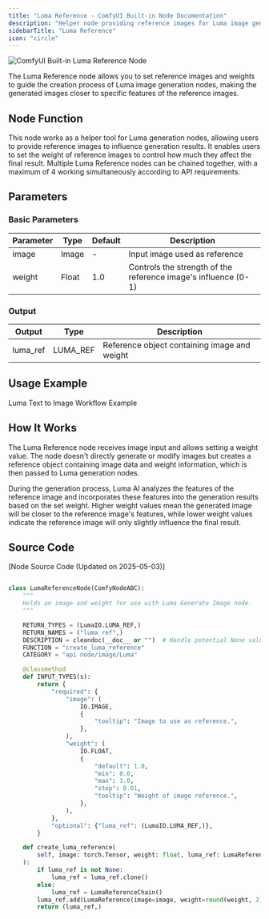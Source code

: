 ```yaml
---
title: "Luma Reference - ComfyUI Built-in Node Documentation"
description: "Helper node providing reference images for Luma image generation"
sidebarTitle: "Luma Reference"
icon: "circle"
---
```


![ComfyUI Built-in Luma Reference Node](/images/built-in-nodes/api_nodes/luma/luma-reference.jpg)

The Luma Reference node allows you to set reference images and weights to guide the creation process of Luma image generation nodes, making the generated images closer to specific features of the reference images.

## Node Function

This node works as a helper tool for Luma generation nodes, allowing users to provide reference images to influence generation results. It enables users to set the weight of reference images to control how much they affect the final result.
Multiple Luma Reference nodes can be chained together, with a maximum of 4 working simultaneously according to API requirements.

## Parameters

### Basic Parameters

| Parameter | Type | Default | Description |
| ------ | ------ | ------ | ---------------------------- |
| image | Image | - | Input image used as reference |
| weight | Float | 1.0 | Controls the strength of the reference image's influence (0-1) |

### Output

| Output | Type | Description |
| -------- | -------- | ------------------------ |
| luma_ref | LUMA_REF | Reference object containing image and weight |

## Usage Example

<Card title="Luma Text to Image Workflow Example" icon="book" href="/tutorials/api-nodes/luma/luma-text-to-image">
Luma Text to Image Workflow Example
</Card>

## How It Works

The Luma Reference node receives image input and allows setting a weight value. The node doesn't directly generate or modify images but creates a reference object containing image data and weight information, which is then passed to Luma generation nodes.

During the generation process, Luma AI analyzes the features of the reference image and incorporates these features into the generation results based on the set weight. Higher weight values mean the generated image will be closer to the reference image's features, while lower weight values indicate the reference image will only slightly influence the final result.

## Source Code

[Node Source Code (Updated on 2025-05-03)] 

```python

class LumaReferenceNode(ComfyNodeABC):
    """
    Holds an image and weight for use with Luma Generate Image node.
    """

    RETURN_TYPES = (LumaIO.LUMA_REF,)
    RETURN_NAMES = ("luma_ref",)
    DESCRIPTION = cleandoc(__doc__ or "")  # Handle potential None value
    FUNCTION = "create_luma_reference"
    CATEGORY = "api node/image/Luma"

    @classmethod
    def INPUT_TYPES(s):
        return {
            "required": {
                "image": (
                    IO.IMAGE,
                    {
                        "tooltip": "Image to use as reference.",
                    },
                ),
                "weight": (
                    IO.FLOAT,
                    {
                        "default": 1.0,
                        "min": 0.0,
                        "max": 1.0,
                        "step": 0.01,
                        "tooltip": "Weight of image reference.",
                    },
                ),
            },
            "optional": {"luma_ref": (LumaIO.LUMA_REF,)},
        }

    def create_luma_reference(
        self, image: torch.Tensor, weight: float, luma_ref: LumaReferenceChain = None
    ):
        if luma_ref is not None:
            luma_ref = luma_ref.clone()
        else:
            luma_ref = LumaReferenceChain()
        luma_ref.add(LumaReference(image=image, weight=round(weight, 2)))
        return (luma_ref,)

```